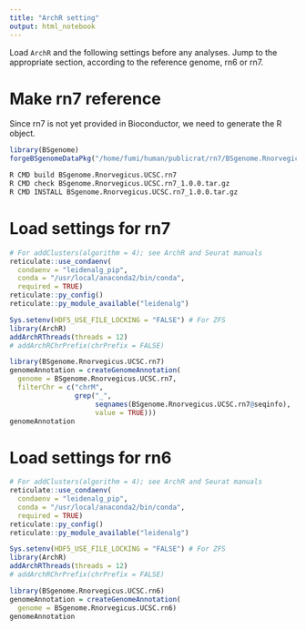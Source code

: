 ```yaml
---
title: "ArchR setting"
output: html_notebook
---
```


Load `ArchR` and the following settings before any analyses.
Jump to the appropriate section, according to the reference genome,
rn6 or rn7.

# Make rn7 reference

Since rn7 is not yet provided in Bioconductor,
we need to generate the R object.

```r
library(BSgenome)
forgeBSgenomeDataPkg("/home/fumi/human/publicrat/rn7/BSgenome.Rnorvegicus.UCSC.rn7-seed")
```

```bash
R CMD build BSgenome.Rnorvegicus.UCSC.rn7
R CMD check BSgenome.Rnorvegicus.UCSC.rn7_1.0.0.tar.gz
R CMD INSTALL BSgenome.Rnorvegicus.UCSC.rn7_1.0.0.tar.gz
```

# Load settings for rn7

```r
# For addClusters(algorithm = 4); see ArchR and Seurat manuals
reticulate::use_condaenv(
  condaenv = "leidenalg_pip",
  conda = "/usr/local/anaconda2/bin/conda",
  required = TRUE)
reticulate::py_config()
reticulate::py_module_available("leidenalg")
```

```r
Sys.setenv(HDF5_USE_FILE_LOCKING = "FALSE") # For ZFS
library(ArchR)
addArchRThreads(threads = 12)
# addArchRChrPrefix(chrPrefix = FALSE) 
```

```r
library(BSgenome.Rnorvegicus.UCSC.rn7)
genomeAnnotation = createGenomeAnnotation(
  genome = BSgenome.Rnorvegicus.UCSC.rn7,
  filterChr = c("chrM",
                grep("_",
                     seqnames(BSgenome.Rnorvegicus.UCSC.rn7@seqinfo),
                     value = TRUE)))
genomeAnnotation
```

# Load settings for rn6

```r
# For addClusters(algorithm = 4); see ArchR and Seurat manuals
reticulate::use_condaenv(
  condaenv = "leidenalg_pip",
  conda = "/usr/local/anaconda2/bin/conda",
  required = TRUE)
reticulate::py_config()
reticulate::py_module_available("leidenalg")
```

```r
Sys.setenv(HDF5_USE_FILE_LOCKING = "FALSE") # For ZFS
library(ArchR)
addArchRThreads(threads = 12)
# addArchRChrPrefix(chrPrefix = FALSE) 
```

```r
library(BSgenome.Rnorvegicus.UCSC.rn6)
genomeAnnotation = createGenomeAnnotation(
  genome = BSgenome.Rnorvegicus.UCSC.rn6)
genomeAnnotation
```